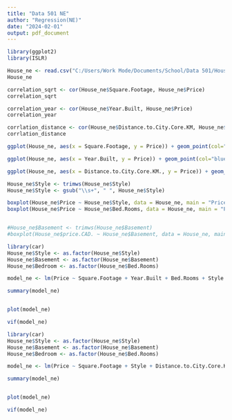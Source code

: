 ---
title: "Data 501 NE"
author: "Regression(NE)"
date: "2024-02-01"
output: pdf_document
---

```{r}
library(ggplot2)
library(ISLR)

House_ne <- read.csv("C:/Users/Work Mode/Documents/School/Data 501/HousingData-SouthSide.csv")
House_ne

```
```{r}
correlation_sqrt <- cor(House_ne$Square.Footage, House_ne$Price)
correlation_sqrt

correlation_year <- cor(House_ne$Year.Built, House_ne$Price)
correlation_year

corrlation_distance <- cor(House_ne$Distance.to.City.Core.KM, House_ne$Price)
corrlation_distance

```


```{r}
ggplot(House_ne, aes(x = Square.Footage, y = Price)) + geom_point(col="blue") + xlab("House Square Footage(SE)") + ylab("House listing price") + ggtitle("Relationship of Square Footage and listing price, r = 0.9141273") + stat_smooth(method="lm", col="red")

ggplot(House_ne, aes(x = Year.Built, y = Price)) + geom_point(col="blue") + xlab("Year Built of house") + ylab("House listing price") + ggtitle("Relationship of year built and listing price, r = -0.04582529") + stat_smooth(method="lm", col="red")

ggplot(House_ne, aes(x = Distance.to.City.Core.KM., y = Price)) + geom_point(col="blue") + xlab("Distance to city core") + ylab("House listing price") + ggtitle("Relationship of distance to city core and listing price, r = 0.04599978") + stat_smooth(method="lm", col="red")

```



```{r}
House_ne$Style <- trimws(House_ne$Style)
House_ne$Style <- gsub("\\s+", " ", House_ne$Style)

boxplot(House_ne$Price ~ House_ne$Style, data = House_ne, main = "Price by Style", xlab = "Style", ylab = "Price (CAD)")
boxplot(House_ne$Price ~ House_ne$Bed.Rooms, data = House_ne, main = "Price by bed rooms", xlab = "Bed Rooms", ylab = "Price (CAD)")


#House_ne$Basement <- trimws(House_ne$Basement)
#boxplot(House_ne$price.CAD. ~ House_ne$Basement, data = House_ne, main = "Price by Basement status", xlab = "Basement status", ylab = "Price (CAD)")


```


```{r}
library(car)
House_ne$Style <- as.factor(House_ne$Style)
House_ne$Basement <- as.factor(House_ne$Basement)
House_ne$Bedroom <- as.factor(House_ne$Bed.Rooms)

model_ne <- lm(Price ~ Square.Footage + Year.Built + Bed.Rooms + Style + Distance.to.City.Core.KM., data = House_ne)

summary(model_ne)


plot(model_ne)

vif(model_ne)

```


```{r}
library(car)
House_ne$Style <- as.factor(House_ne$Style)
House_ne$Basement <- as.factor(House_ne$Basement)
House_ne$Bedroom <- as.factor(House_ne$Bed.Rooms)

model_ne <- lm(Price ~ Square.Footage + Style + Distance.to.City.Core.KM., data = House_ne)

summary(model_ne)


plot(model_ne)

vif(model_ne)

```